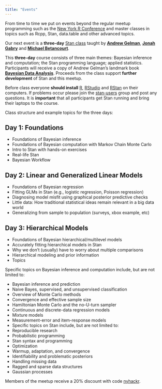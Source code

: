 ```yaml
---
title: "Events"
---
```


From time to time we put on events beyond the regular meetup programming such as the [New York R Conference](www.rstats.nyc) and master classes in topics such as Rcpp, Stan, data.table and other advanced topics.

Our next event is a __three-day__ [Stan class](https://www.eventbrite.com/e/learn-bayes-mcmc-and-stan-2017-with-andrew-gelman-jonah-gabry-michael-betancourt-tickets-36284546054) taught by [__Andrew Gelman__](http://andrewgelman.com/), [__Jonah Gabry__](http://jgabry.github.io/about/) and [__Michael Betancourt__](https://betanalpha.github.io/).

This __three-day__ course consists of three main themes: Bayesian inference and computation; the Stan programming language; applied statistics.
Participants will receive a copy of Andrew Gelman's landmark book [__Bayesian Data Analysis__](http://www.stat.columbia.edu/~gelman/book/). Proceeds from the class support __further development__ of Stan and this meetup.

Before class everyone __should install__ [R](https://www.r-project.org/), [RStudio](https://www.rstudio.com/) and [RStan](http://mc-stan.org/rstan.html) on their computers. If problems occur please join the [stan-users](https://groups.google.com/forum/#!forum/stan-users) group and post any questions. It is __important__ that all participants get Stan running and bring their laptops to the course.

Class structure and example topics for the three days:

## Day 1: Foundations

- Foundations of Bayesian inference 
- Foundations of Bayesian computation with Markov Chain Monte Carlo
- Intro to Stan with hands-on exercises 
- Real-life Stan
- Bayesian Workflow

## Day 2: Linear and Generalized Linear Models

- Foundations of Bayesian regression
- Fitting GLMs in Stan (e.g., logistic regression, Poisson regression)
- Diagnosing model misfit using graphical posterior predictive checks
- Little data: How traditional statistical ideas remain relevant in a big data world
- Generalizing from sample to population (surveys, xbox example, etc)

## Day 3: Hierarchical Models

- Foundations of Bayesian hierarchical/multilevel models
- Accurately fitting hierarchical models in Stan
- Why we don’t (usually) have to worry about multiple comparisons
- Hierarchical modeling and prior information
- Topics

Specific topics on Bayesian inference and computation include, but are not limited to:

- Bayesian inference and prediction
- Naive Bayes, supervised, and unsupervised classification
- Overview of Monte Carlo methods
- Convergence and effective sample size
- Hamiltonian Monte Carlo and the no-U-turn sampler
- Continuous and discrete-data regression models
- Mixture models
- Measurement-error and item-response models
- Specific topics on Stan include, but are not limited to:
- Reproducible research
- Probabilistic programming
- Stan syntax and programming
- Optimization
- Warmup, adaptation, and convergence
- Identifiability and problematic posteriors
- Handling missing data
- Ragged and sparse data structures
- Gaussian processes

Members of the meetup receive a 20% discount with code [nyhackr](https://www.eventbrite.com/e/learn-bayes-mcmc-and-stan-2017-with-andrew-gelman-jonah-gabry-michael-betancourt-tickets-36284546054?discount=nyhackr).
